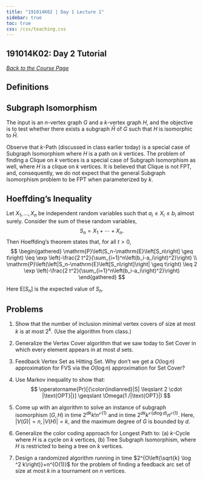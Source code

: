 ```yaml
---
title: "191014K02 | Day 1 Lecture 1"
sidebar: true
toc: true
css: /css/teaching.css
---
```




:::{.column-body-outset}

## 191014K02: Day 2 Tutorial

_[Back to the Course Page](../)_

## Definitions

:::{.callout-note}

# Subgraph Isomorphism

The input is an $n$-vertex graph $G$ and a $k$-vertex graph $H$, and the objective is to test whether there exists a subgraph $\widehat{H}$ of $G$ such that $H$ is isomorphic to $\widehat{H}$. 

Observe that $k$-Path (discussed in class earlier today) is a special case of Subgraph Isomorphism where $H$ is a path on $k$ vertices. The problem of finding a Clique on $k$ vertices is a special case of Subgraph Isomorphism as well, where $H$ is a clique on $k$ vertices. It is believed that Clique is not FPT, and, consequently, we do not expect that the general Subgraph Isomorphism problem to be FPT when parameterized by $k$.
:::

:::{.callout-note}

# Hoeffding's Inequality

Let $X_1, \ldots, X_n$ be independent random variables such that $a_i \leq X_i \leq b_i$ almost surely. Consider the sum of these random variables,
$$
S_n=X_1+\cdots+X_n .
$$
Then Hoeffding's theorem states that, for all $t>0,$
$$
\begin{gathered}
\mathrm{P}\left(S_n-\mathrm{E}\left[S_n\right] \geq t\right) \leq \exp \left(-\frac{2 t^2}{\sum_{i=1}^n\left(b_i-a_i\right)^2}\right) \\
\mathrm{P}\left(\left|S_n-\mathrm{E}\left[S_n\right]\right| \geq t\right) \leq 2 \exp \left(-\frac{2 t^2}{\sum_{i=1}^n\left(b_i-a_i\right)^2}\right)
\end{gathered}
$$

Here $\mathrm{E}\left[S_{\mathrm{n}}\right]$ is the expected value of $S_n$.
:::


## Problems

1. Show that the number of inclusion minimal vertex covers of size at most $k$ is at most $2^k$. (Use the algorithm from class.)

2. Generalize the Vertex Cover algorithm that we saw today to Set Cover in which every element appears in at most $d$ sets.

3. Feedback Vertex Set as Hitting Set. Why don't we get a $O(\log n)$ approximation for FVS via the $O(\log n)$ approximation for Set Cover?

4. Use Markov inequality to show that:
$$
\operatorname{Pr}[{\color{indianred}|S| \leqslant 2 \cdot |\text{OPT}|}] \geqslant \Omega(1 /|\text{OPT}|)
$$


5. Come up with an algorithm to solve an instance of subgraph isomorphism $(G, H)$ in time $2^{d k} k ! n^{\mathcal{O}(1)}$ and in time $2^{d k} k^{\mathcal{O}(d \log d)} n^{\mathcal{O}(1)}$. Here, $|V(G)|=n,|V(H)|=k$, and the maximum degree of $G$ is bounded by $d$.

6. Generalize the color coding approach for Longest Path to: (a) $k$-Cycle where $H$ is a cycle on $k$ vertices, (b) Tree Subgraph Isomorphism, where $H$ is restricted to being a tree on $k$ vertices.

7. Design a randomized algorithm running in time $2^{O\left(\sqrt{k} \log ^2 k\right)}+n^{O(1)}$ for the problem of finding a feedback arc set of size at most $k$ in a tournament on $n$ vertices.  

:::